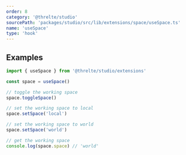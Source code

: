 ```yaml
---
order: 8
category: '@threlte/studio'
sourcePath: 'packages/studio/src/lib/extensions/space/useSpace.ts'
name: 'useSpace'
type: 'hook'
---
```


## Examples

```ts
import { useSpace } from '@threlte/studio/extensions'

const space = useSpace()

// toggle the working space
space.toggleSpace()

// set the working space to local
space.setSpace('local')

// set the working space to world
space.setSpace('world')

// get the working space
console.log(space.space) // 'world'
```
